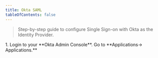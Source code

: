 ```yaml
---
title: Okta SAML
tableOfContents: false
---
```



> Step-by-step guide to configure Single Sign-on with Okta as the Identity
  Provider.

<Steps>
1. Login to your **Okta Admin Console**. Go to **Applications→ Applications.**
</Steps>
